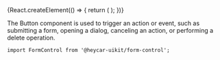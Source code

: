 

<!-- Meta -->

<Meta title="Components/FormControl" component={FormControl} />

<!-- Canvas -->

<Story name="FormControl">
  {React.createElement(() => {
    return (
      <FormControl
        block={false}
        disabled={false}
        filled={false}
        focused={false}
        label={'label text'}
        hint={'hint text'}
      />
    );
  })}
</Story>

<!-- Docs -->

<ComponentHeader
  name="FormControl"
  version={version}
  stage={1}
  design="https://www.figma.com/file/rrvkvQEoVTOHa7MzyKSaoz/OTP-Design-System?node-id=1111%3A116509"
/>

The Button component is used to trigger an action or event, such as submitting a form, opening a dialog, canceling an action, or performing a delete operation.

```tsx
import FormControl from '@heycar-uikit/form-control';
```

<!-- Description
<TabContainer
  tabs={[
    { label: 'Description', component: <Description /> },
    { label: 'Props', component: <Props of={FormControl} /> },
    { label: 'Changelog', component: <Changelog /> },
  ]}
/>
 -->
